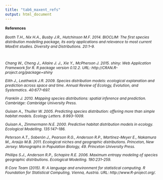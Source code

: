 ```yaml
---
title: "tab6_maxent_refs"
output: html_document
---
```

<p>
<div style="font-size:9pt;font-weight:bold">References</div><p>
<div style="font-size:9pt;font-style:italic">
Booth T.H., Nix H.A., Busby J.R., Hutchinson M.F. 2014. BIOCLIM: The first species distribution modelling package, its early applications and relevance to most current MaxEnt studies. Diversity and Distributions. 20:1–9.<p><br>

Chang W., Cheng J., Allaire J. J., Xie Y., McPherson J. 2015. shiny: Web Application Framework for R. R package version 0.12.2. URL: http://CRAN.R-project.org/package=shiny<p>

Elith J., Leathwick J.R. 2009. Species distribution models: ecological explanation and prediction across space and time. Annual Review of Ecology, Evolution, and Systematics. 40:677–697.<p>

Franklin J. 2010. Mapping species distributions: spatial inference and prediction. Cambridge: Cambridge University Press.<p>

Guisan A., Thuiller W. 2005. Predicting species distribution: offering more than simple habitat models. Ecology Letters. 8:993–1009.<p>

Guisan A., Zimmermann N.E. 2000. Predictive habitat distribution models in ecology. Ecological Modelling. 135:147–186.<p>

Peterson A.T., Soberón J., Pearson R.G., Anderson R.P., Martinez-Meyer E., Nakamura M., Araújo M.B. 2011. Ecological niches and geographic distributions. Princeton, New Jersey: Monographs in Population Biology, 49. Princeton University Press.<p>

Phillips S.J., Anderson R.P., Schapire R.E. 2006. Maximum entropy modeling of species geographic distributions. Ecological Modelling. 190:231–259.<p>

R Core Team (2015). R: A language and environment for statistical computing. R Foundation for Statistical Computing, Vienna, Austria. URL: http://www.R-project.org/.<p>
</div>
